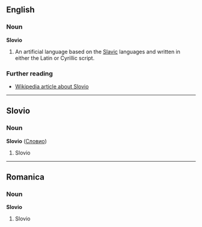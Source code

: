 ==English==
===Noun===
'''Slovio'''

#An artificial language based on the [[Slavic]] languages and written in either the Latin or Cyrillic script.

===Further reading===
* [[w:en:Slovio|Wikipedia article about Slovio]]

----

==Slovio==
===Noun===
'''Slovio''' ([[Словио]])

# Slovio

----

==Romanica==
===Noun===
'''Slovio'''

# Slovio
